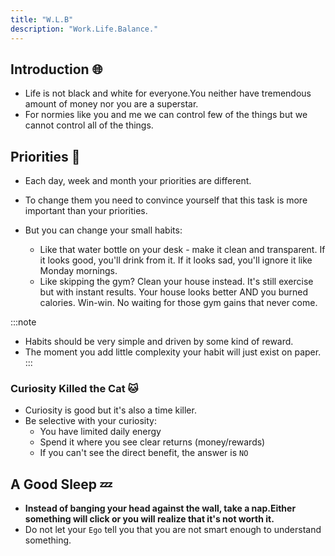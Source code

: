 ```yaml
---
title: "W.L.B"
description: "Work.Life.Balance."
---
```


## Introduction 🌐

- Life is not black and white for everyone.You neither have tremendous amount of money nor you are a superstar.
- For normies like you and me we can control few of the things but we cannot control all of the things.

## Priorities 📝

- Each day, week and month your priorities are different.
- To change them you need to convince yourself that this task is more important than your priorities.

- But you can change your small habits:

  - Like that water bottle on your desk - make it clean and transparent. If it looks good, you'll drink from it. If it looks sad, you'll ignore it like Monday mornings.
  - Like skipping the gym? Clean your house instead. It's still exercise but with instant results. Your house looks better AND you burned calories. Win-win. No waiting for those gym gains that never come.

:::note
- Habits should be very simple and driven by some kind of reward.
- The moment you add little complexity your habit will just exist on paper.
:::

### Curiosity Killed the Cat 🐱

- Curiosity is good but it's also a time killer.
- Be selective with your curiosity:
  - You have limited daily energy
  - Spend it where you see clear returns (money/rewards)
  - If you can't see the direct benefit, the answer is `NO`

## A Good Sleep 💤

- **Instead of banging your head against the wall, take a nap.Either something will click or you will realize that it's not worth it.**
- Do not let your `Ego` tell you that you are not smart enough to understand something.
